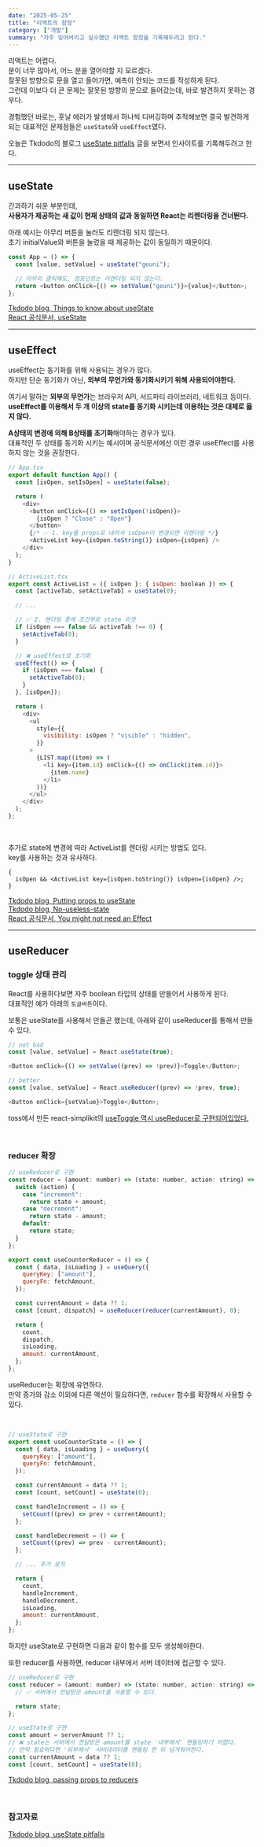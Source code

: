 ```yaml
---
date: "2025-05-25"
title: "리액트의 함정"
category: ["개발"]
summary: "자주 잊어버리고 실수했던 리액트 함정을 기록해두려고 한다."
---
```


리액트는 어렵다.  
문이 너무 많아서, 어느 문을 열어야할 지 모르겠다.  
잘못된 방향으로 문을 열고 들어가면, 예측이 안되는 코드를 작성하게 된다.  
그런데 이보다 더 큰 문제는 잘못된 방향의 문으로 들어갔는데, 바로 발견하지 못하는 경우다.

경험했던 바로는, 훗날 에러가 발생해서 하나씩 디버깅하며 추적해보면 결국 발견하게 되는 대표적인 문제점들은 `useState`와 `useEffect`였다.

오늘은 Tkdodo의 블로그 [useState pitfalls](https://tkdodo.eu/blog/tags/use-state-pitfalls) 글을 보면서 인사이트를 기록해두려고 한다.

---

## useState

간과하기 쉬운 부분인데,  
**사용자가 제공하는 새 값이 현재 상태의 값과 동일하면 React는 리렌더링을 건너뛴다.**

아래 예시는 아무리 버튼을 눌러도 리렌더링 되지 않는다.  
초기 initialValue와 버튼을 눌렀을 때 제공하는 값이 동일하기 때문이다.

```js
const App = () => {
  const [value, setValue] = useState("geuni");

  // 아무리 클릭해도, 컴포넌트는 리렌더링 되지 않는다.
  return <button onClick={() => setValue("geuni")}>{value}</button>;
};
```

[Tkdodo blog, Things to know about useState](https://tkdodo.eu/blog/things-to-know-about-use-state#3-the-update-bailout)  
[React 공식문서, useState](https://react.dev/reference/react/useState?utm_source=chatgpt.com#setstate-caveats)

---

## useEffect

useEffect는 동기화를 위해 사용되는 경우가 많다.  
하지만 단순 동기화가 아닌, **외부의 무언가와 동기화시키기 위해 사용되어야한다.**

여기서 말하는 **외부의 무언가**는 브라우저 API, 서드파티 라이브러리, 네트워크 등이다.  
**useEffect를 이용해서 두 개 이상의 state를 동기화 시키는데 이용하는 것은 대체로 옳지 않다.**

**A상태의 변경에 의해 B상태를 초기화**해야하는 경우가 있다.  
대표적인 두 상태를 동기화 시키는 예시이며 공식문서에선 이런 경우 useEffect를 사용하지 않는 것을 권장한다.

```js
// App.tsx
export default function App() {
  const [isOpen, setIsOpen] = useState(false);

  return (
    <div>
      <button onClick={() => setIsOpen(!isOpen)}>
        {isOpen ? "Close" : "Open"}
      </button>
      {/* ✅ 1. key를 props로 내려서 isOpen이 변경되면 리렌더링 */}
      <ActiveList key={isOpen.toString()} isOpen={isOpen} />
    </div>
  );
}

// ActiveList.tsx
export const ActiveList = ({ isOpen }: { isOpen: boolean }) => {
  const [activeTab, setActiveTab] = useState(0);

  // ...

  // ✅ 2. 렌더링 중에 조건부로 state 리셋
  if (isOpen === false && activeTab !== 0) {
    setActiveTab(0);
  }

  // ❌ useEffect로 초기화
  useEffect(() => {
    if (isOpen === false) {
      setActiveTab(0);
    }
  }, [isOpen]);

  return (
    <div>
      <ul
        style={{
          visibility: isOpen ? "visible" : "hidden",
        }}
      >
        {LIST.map((item) => (
          <li key={item.id} onClick={() => onClick(item.id)}>
            {item.name}
          </li>
        ))}
      </ul>
    </div>
  );
};
```

<br />

추가로 state에 변경에 따라 ActiveList를 렌더링 시키는 방법도 있다.  
key를 사용하는 것과 유사하다.

```tsx
{
  isOpen && <ActiveList key={isOpen.toString()} isOpen={isOpen} />;
}
```

[Tkdodo blog, Putting props to useState](https://tkdodo.eu/blog/putting-props-to-use-state)  
[Tkdodo blog, No-useless-state](https://tkdodo.eu/blog/dont-over-use-state#no-useless-state)  
[React 공식문서, You might not need an Effect ](https://react.dev/learn/synchronizing-with-effects#you-might-not-need-an-effect)

---

## useReducer

### toggle 상태 관리

React를 사용하다보면 자주 boolean 타입의 상태를 만들어서 사용하게 된다.  
대표적인 예가 아래의 `토글버튼`이다.

보통은 useState를 사용해서 만들곤 했는데, 아래와 같이 useReducer를 통해서 만들 수 있다.

```js
// not bad
const [value, setValue] = React.useState(true);

<Button onClick={() => setValue((prev) => !prev)}>Toggle</Button>;

// better
const [value, setValue] = React.useReducer((prev) => !prev, true);

<Button onClick={setValue}>Toggle</Button>;
```

toss에서 만든 react-simplikit의 [useToggle 역시 useReducer로 구현되어있었다.](https://github.com/toss/react-simplikit/blob/94f8826353479d34aeba5f1479a2b831eb645ff7/src/hooks/useToggle/useToggle.ts#L28)

<br />

### reducer 확장

```jsx
// useReducer로 구현
const reducer = (amount: number) => (state: number, action: string) => {
  switch (action) {
    case "increment":
      return state + amount;
    case "decrement":
      return state - amount;
    default:
      return state;
  }
};

export const useCounterReducer = () => {
  const { data, isLoading } = useQuery({
    queryKey: ["amount"],
    queryFn: fetchAmount,
  });

  const currentAmount = data ?? 1;
  const [count, dispatch] = useReducer(reducer(currentAmount), 0);

  return {
    count,
    dispatch,
    isLoading,
    amount: currentAmount,
  };
};
```

useReducer는 확장에 유연하다.  
만약 증가와 감소 이외에 다른 액션이 필요하다면, `reducer` 함수를 확장해서 사용할 수 있다.

<br />

```jsx
// useState로 구현
export const useCounterState = () => {
  const { data, isLoading } = useQuery({
    queryKey: ["amount"],
    queryFn: fetchAmount,
  });

  const currentAmount = data ?? 1;
  const [count, setCount] = useState(0);

  const handleIncrement = () => {
    setCount((prev) => prev + currentAmount);
  };

  const handleDecrement = () => {
    setCount((prev) => prev - currentAmount);
  };

  // ... 추가 로직

  return {
    count,
    handleIncrement,
    handleDecrement,
    isLoading,
    amount: currentAmount,
  };
};
```

하지만 useState로 구현하면 다음과 같이 함수를 모두 생성해야한다.

또한 reducer를 사용하면, reducer 내부에서 서버 데이터에 접근할 수 있다.

```js
// useReducer로 구현
const reducer = (amount: number) => (state: number, action: string) => {
  // ✅ 서버에서 전달받은 amount를 사용할 수 있다.

  return state;
};

// useState로 구현
const amount = serverAmount ?? 1;
// ❌ state는 서버에서 전달받은 amount를 state '내부에서' 핸들링하기 어렵다.
// 만약 필요하다면 '외부에서' 서버데이터를 핸들링 한 뒤 넘겨줘야한다.
const currentAmount = data ?? 1;
const [count, setCount] = useState(0);
```

[Tkdodo blog, passing props to reducers](https://tkdodo.eu/blog/use-state-vs-use-reducer#passing-props-to-reducers)

<br />

### 참고자료

[Tkdodo blog, useState pitfalls](https://tkdodo.eu/blog/tags/use-state-pitfalls)
